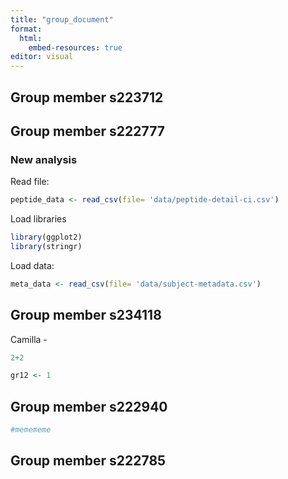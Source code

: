 ```yaml
---
title: "group_document"
format:
  html:
    embed-resources: true
editor: visual
---
```


## Group member s223712

## Group member s222777

### New analysis

Read file:

```r
peptide_data <- read_csv(file= 'data/peptide-detail-ci.csv')

```

Load libraries

```r
library(ggplot2)
library(stringr)
```

Load data:

```r

meta_data <- read_csv(file= 'data/subject-metadata.csv')

```

## Group member s234118

Camilla -

```r
2+2

gr12 <- 1
```

## Group member s222940

```r
#memememe
```

## Group member s222785
